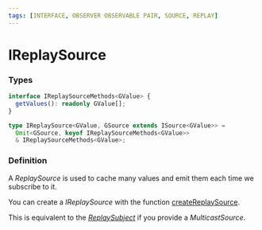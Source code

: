 ```yaml
---
tags: [INTERFACE, OBSERVER OBSERVABLE PAIR, SOURCE, REPLAY]
---
```


# IReplaySource

### Types

```ts
interface IReplaySourceMethods<GValue> {
  getValues(): readonly GValue[];
}

type IReplaySource<GValue, GSource extends ISource<GValue>> =
  Omit<GSource, keyof IReplaySourceMethods<GValue>>
  & IReplaySourceMethods<GValue>;
```

### Definition

A *ReplaySource* is used to cache many values and emit them each time we subscribe to it.

You can create a *IReplaySource* with the function [createReplaySource](/docs/reference/create-replay-source/).

This is equivalent to the *[ReplaySubject](https://rxjs.dev/api/index/class/ReplaySubject)* if you provide a *MulticastSource*.

